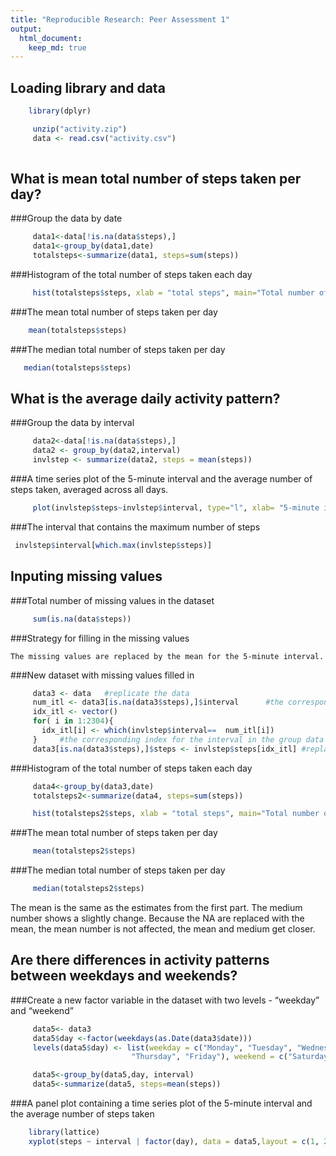 ```yaml
---
title: "Reproducible Research: Peer Assessment 1"
output: 
  html_document:
    keep_md: true
---
```


## Loading library and data

```r
    library(dplyr)
```
```r
     unzip("activity.zip")
     data <- read.csv("activity.csv")
     
```

## What is mean total number of steps taken per day?

###Group the data by date
```r
     data1<-data[!is.na(data$steps),]  
     data1<-group_by(data1,date)  
     totalsteps<-summarize(data1, steps=sum(steps))
```

###Histogram of the total number of steps taken each day
```r
     hist(totalsteps$steps, xlab = "total steps", main="Total number of steps taken each day")  
```

###The mean total number of steps taken per day
```r
    mean(totalsteps$steps)
```
   
###The median total number of steps taken per day
```r
   median(totalsteps$steps)
```

## What is the average daily activity pattern?

###Group the data by interval
```r
     data2<-data[!is.na(data$steps),]  
     data2 <- group_by(data2,interval)  
     invlstep <- summarize(data2, steps = mean(steps))
```

###A time series plot of the 5-minute interval and the average number of steps taken, averaged across all days. 
```r
     plot(invlstep$steps~invlstep$interval, type="l", xlab= "5-minute interval", ylab = "average steps")
```

###The interval that contains the maximum number of steps
```r
 invlstep$interval[which.max(invlstep$steps)]
```

## Inputing missing values
###Total number of missing values in the dataset
```r
     sum(is.na(data$steps))
```
###Strategy for filling in the missing values
 
    The missing values are replaced by the mean for the 5-minute interval.
###New dataset with missing values filled in

```r
     data3 <- data   #replicate the data
     num_itl <- data3[is.na(data3$steps),]$interval      #the corresponding interval for each NA 
     idx_itl <- vector()
     for( i in 1:2304){
       idx_itl[i] <- which(invlstep$interval==  num_itl[i])
     }     #the corresponding index for the interval in the group data set invlstep 
     data3[is.na(data3$steps),]$steps <- invlstep$steps[idx_itl] #replace the NA with mean of that interval
```
###Histogram of the total number of steps taken each day 
```r
     data4<-group_by(data3,date)  
     totalsteps2<-summarize(data4, steps=sum(steps))
```

```r
     hist(totalsteps2$steps, xlab = "total steps", main="Total number of steps taken each day")
``` 

###The mean total number of steps taken per day
```r
     mean(totalsteps2$steps)
```

###The median total number of steps taken per day
```r
     median(totalsteps2$steps)
```

The mean is the same as the estimates from the first part. The medium number shows a slightly change. 
Because the NA are replaced with the mean, the mean number is not affected, the mean and medium get closer.


## Are there differences in activity patterns between weekdays and weekends?

###Create a new factor variable in the dataset with two levels - "weekday" and "weekend" 
```r
     data5<- data3
     data5$day <-factor(weekdays(as.Date(data3$date)))
     levels(data5$day) <- list(weekday = c("Monday", "Tuesday", "Wednesday", 
                           "Thursday", "Friday"), weekend = c("Saturday", "Sunday"))
```

```r
     data5<-group_by(data5,day, interval)  
     data5<-summarize(data5, steps=mean(steps))
```

###A panel plot containing a time series plot of the 5-minute interval and the average number of steps taken
```r
    library(lattice)
    xyplot(steps ~ interval | factor(day), data = data5,layout = c(1, 2),type = "l")
``` 
